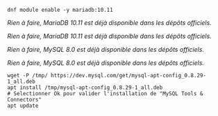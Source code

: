 
<Tabs groupId="database-sync">

<TabItem value="MariaDB" label="MariaDB">

<Tabs groupId="sync">

<TabItem value="Alma / RHEL / Oracle Linux 8" label="Alma / RHEL / Oracle Linux 8">

```shell
dnf module enable -y mariadb:10.11
```

</TabItem>
<TabItem value="Alma / RHEL / Oracle Linux 9" label="Alma / RHEL / Oracle Linux 9">

*Rien à faire, MariaDB 10.11 est déjà disponible dans les dépôts officiels.*

</TabItem>
<TabItem value="Debian 11 & 12" label="Debian 11 & 12">

*Rien à faire, MariaDB 10.11 est déjà disponible dans les dépôts officiels.*

</TabItem>
</Tabs>

</TabItem>
<TabItem value="MySQL" label="MySQL">

<Tabs groupId="sync">

<TabItem value="Alma / RHEL / Oracle Linux 8" label="Alma / RHEL / Oracle Linux 8">

*Rien à faire, MySQL 8.0 est déjà disponible dans les dépôts officiels.*

</TabItem>
<TabItem value="Alma / RHEL / Oracle Linux 9" label="Alma / RHEL / Oracle Linux 9">

*Rien à faire, MySQL 8.0 est déjà disponible dans les dépôts officiels.*

</TabItem>
<TabItem value="Debian 11 & 12" label="Debian 11 & 12">

```shell
wget -P /tmp/ https://dev.mysql.com/get/mysql-apt-config_0.8.29-1_all.deb
apt install /tmp/mysql-apt-config_0.8.29-1_all.deb
# Selectionner Ok pour valider l'installation de "MySQL Tools & Connectors"
apt update
```

</TabItem>
</Tabs>

</TabItem>
</Tabs>